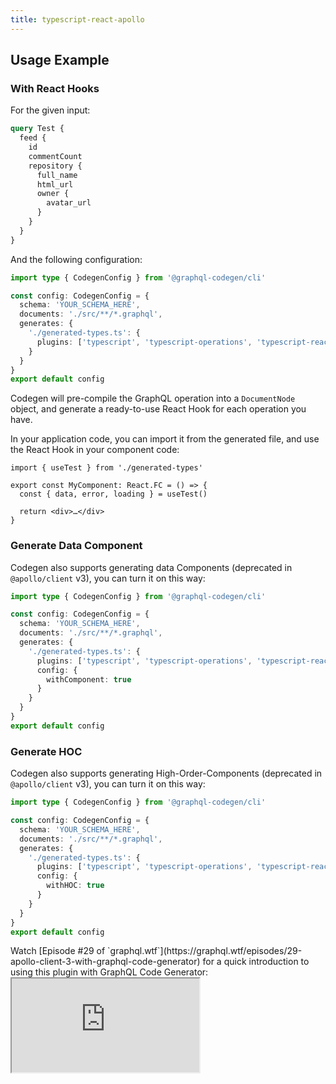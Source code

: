 ```yaml
---
title: typescript-react-apollo
---
```



<PluginHeader hasOperationsNote />
<PluginApiDocs />

## Usage Example

### With React Hooks

For the given input:

```graphql
query Test {
  feed {
    id
    commentCount
    repository {
      full_name
      html_url
      owner {
        avatar_url
      }
    }
  }
}
```

And the following configuration:

```ts filename="codegen.ts"
import type { CodegenConfig } from '@graphql-codegen/cli'

const config: CodegenConfig = {
  schema: 'YOUR_SCHEMA_HERE',
  documents: './src/**/*.graphql',
  generates: {
    './generated-types.ts': {
      plugins: ['typescript', 'typescript-operations', 'typescript-react-apollo']
    }
  }
}
export default config
```

Codegen will pre-compile the GraphQL operation into a `DocumentNode` object, and generate a ready-to-use React Hook for each operation you have.

In your application code, you can import it from the generated file, and use the React Hook in your component code:

```tsx
import { useTest } from './generated-types'

export const MyComponent: React.FC = () => {
  const { data, error, loading } = useTest()

  return <div>…</div>
}
```

### Generate Data Component

Codegen also supports generating data Components (deprecated in `@apollo/client` v3), you can turn it on this way:

```ts filename="codegen.ts" {10}
import type { CodegenConfig } from '@graphql-codegen/cli'

const config: CodegenConfig = {
  schema: 'YOUR_SCHEMA_HERE',
  documents: './src/**/*.graphql',
  generates: {
    './generated-types.ts': {
      plugins: ['typescript', 'typescript-operations', 'typescript-react-apollo'],
      config: {
        withComponent: true
      }
    }
  }
}
export default config
```

### Generate HOC

Codegen also supports generating High-Order-Components (deprecated in `@apollo/client` v3), you can turn it on this way:

```ts filename="codegen.ts" {10}
import type { CodegenConfig } from '@graphql-codegen/cli'

const config: CodegenConfig = {
  schema: 'YOUR_SCHEMA_HERE',
  documents: './src/**/*.graphql',
  generates: {
    './generated-types.ts': {
      plugins: ['typescript', 'typescript-operations', 'typescript-react-apollo'],
      config: {
        withHOC: true
      }
    }
  }
}
export default config
```

<Callout>
  Watch [Episode #29 of `graphql.wtf`](https://graphql.wtf/episodes/29-apollo-client-3-with-graphql-code-generator) for
  a quick introduction to using this plugin with GraphQL Code Generator:
</Callout>

<iframe src="https://youtube.com/embed/PYDGjTufGsk" />
